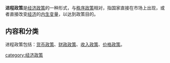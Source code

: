 '''进程政策'''是[[经济政策|经济政策]]的一种形式，与[[秩序政策|秩序政策]]相对，指国家直接在市场上出现，或者直接改变[[经济|经济]]的[[内生变量|内生变量]]，以达到政策目的。

==内容和分类==
进程政策包括：[[货币政策|货币政策]]、[[财政政策|财政政策]]、[[收入政策|收入政策]]、[[价格政策|价格政策]]。

{{Economy-stub}}
[[category:经济政策|category:经济政策]]